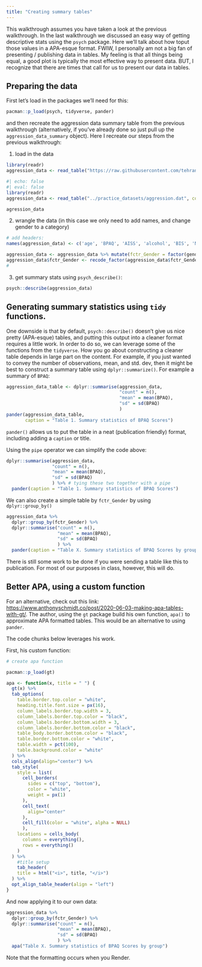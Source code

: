 ```yaml
---
title: "Creating summary tables"
---
```


This walkthrough assumes you have taken a look at the previous walkthrough. In the last walkthrough we discussed an easy way of getting descriptive stats using the `psych` package. Here we'll talk about how toput those values in a APA-esque format. FWIW, I personally am not a big fan of presenting / publishing data in tables. My feeling is that all things being equal, a good plot is typically the most effective way to present data. BUT, I recognize that there are times that call for us to present our data in tables.

## Preparing the data

First let's load in the packages we'll need for this:

```r
pacman::p_load(psych, tidyverse, pander)
```

and then recreate the aggression data summary table from the previous walkthrough (alternatively, if you've already done so just pull up the `aggression_data_summary` object). Here I recreate our steps from the previous walkthrough:

1.  load in the data

```r
library(readr)
aggression_data <- read_table("https://raw.githubusercontent.com/tehrandavis/graduate_statistics/main/practice_datasets/aggression.dat", col_names = FALSE)
```

```r
#| echo: false
#| eval: false
library(readr)
aggression_data <- read_table("../practice_datasets/aggression.dat", col_names = FALSE)

agression_data
```

2.  wrangle the data (in this case we only need to add names, and change gender to a category)

```r

# add headers:
names(aggression_data) <- c('age', 'BPAQ', 'AISS', 'alcohol', 'BIS', 'NEOc', 'gender', 'NEOo')

aggression_data <- aggression_data %>% mutate(fctr_Gender = factor(gender)) 
aggression_data$fctr_Gender <- recode_factor(aggression_data$fctr_Gender, "0" = "Man", "1" = "Woman")
# 
```

3.  get summary stats using `psych_describe()`:

```r
psych::describe(aggression_data)
```

## Generating summary statistics using `tidy` functions.

One downside is that by default, `psych::describe()` doesn't give us nice pretty (APA-esque) tables, and putting this output into a cleaner format requires a little work. In order to do so, we can leverage some of the functions from the `tidyverse`. How you go about constructing a cleaner table depends in large part on the content. For example, if you just wanted to convey the number of observations, mean, and std. dev, then it might be best to construct a summary table using `dplyr::summarize()`. For example a summary of `BPAQ`:

```r
aggression_data_table <- dplyr::summarise(aggression_data,
                                          "count" = n(),
                                          "mean" = mean(BPAQ),
                                          "sd" = sd(BPAQ)
                                          ) 
pander(aggression_data_table,
       caption = "Table 1. Summary statistics of BPAQ Scores")
```

`pander()` allows us to put the table in a neat (publication friendly) format, including adding a `caption` or title.

Using the `pipe` operator we can simplify the code above:

```r
dplyr::summarise(aggression_data,
                 "count" = n(),
                 "mean" = mean(BPAQ),
                 "sd" = sd(BPAQ)
                 ) %>% # tying these two together with a pipe
  pander(caption = "Table 1. Summary statistics of BPAQ Scores")
```

We can also create a simple table by `fctr_Gender` by using `dplyr::group_by()`

```r
aggression_data %>% 
  dplyr::group_by(fctr_Gender) %>% 
  dplyr::summarise("count" = n(),
                   "mean" = mean(BPAQ),
                   "sd" = sd(BPAQ)
                   ) %>% 
  pander(caption = "Table X. Summary statistics of BPAQ Scores by group")
```

There is still some work to be done if you were sending a table like this to publication. For most of our purposes in class, however, this will do.

## Better APA, using a custom function

For an alternative, check out this link: <https://www.anthonyschmidt.co/post/2020-06-03-making-apa-tables-with-gt/>. The author, using the `gt` package build his own function, `apa()` to approximate APA formatted tables. This would be an alternative to using `pander`.

The code chunks below leverages his work.

First, his custom function:

```r
# create apa function

pacman::p_load(gt)

apa <- function(x, title = " ") {
  gt(x) %>%
  tab_options(
    table.border.top.color = "white",
    heading.title.font.size = px(16),
    column_labels.border.top.width = 3,
    column_labels.border.top.color = "black",
    column_labels.border.bottom.width = 3,
    column_labels.border.bottom.color = "black",
    table_body.border.bottom.color = "black",
    table.border.bottom.color = "white",
    table.width = pct(100),
    table.background.color = "white"
  ) %>%
  cols_align(align="center") %>%
  tab_style(
    style = list(
      cell_borders(
        sides = c("top", "bottom"),
        color = "white",
        weight = px(1)
      ),
      cell_text(
        align="center"
      ),
      cell_fill(color = "white", alpha = NULL)
      ),
    locations = cells_body(
      columns = everything(),
      rows = everything()
    )
  ) %>%
    #title setup
    tab_header(
    title = html("<i>", title, "</i>")
  ) %>%
  opt_align_table_header(align = "left")
}
```

And now applying it to our own data:

```r
aggression_data %>%
  dplyr::group_by(fctr_Gender) %>% 
  dplyr::summarise("count" = n(),
                   "mean" = mean(BPAQ),
                   "sd" = sd(BPAQ)
                   ) %>%
  apa("Table X. Summary statistics of BPAQ Scores by group")
```

Note that the formatting occurs when you Render.
